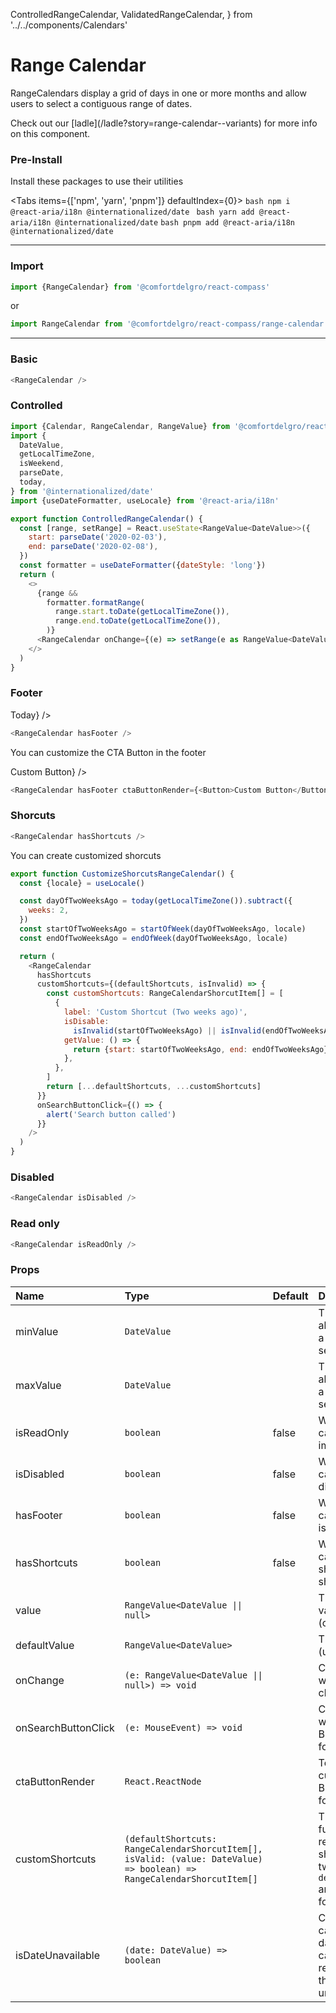   ControlledRangeCalendar,
  ValidatedRangeCalendar,
} from '../../components/Calendars'

# Range Calendar

RangeCalendars display a grid of days in one or more months and allow users to select a contiguous range of dates.

<Callout>
  Check out our [ladle](/ladle?story=range-calendar--variants) for more info on
  this component.
</Callout>

### Pre-Install

Install these packages to use their utilities


<Tabs items={['npm', 'yarn', 'pnpm']} defaultIndex={0}>
  <Tab>```bash npm i @react-aria/i18n @internationalized/date ```</Tab>
  <Tab>``` bash yarn add @react-aria/i18n @internationalized/date ```</Tab>
  <Tab>``` bash pnpm add @react-aria/i18n @internationalized/date ```</Tab>
</Tabs>

---

### Import

```js
import {RangeCalendar} from '@comfortdelgro/react-compass'
```

or

```js
import RangeCalendar from '@comfortdelgro/react-compass/range-calendar'
```

---

### Basic

<section className={styles.componentShowcaseContainer}>
  <RangeCalendar />
</section>

```js
<RangeCalendar />
```

### Controlled

<section className={styles.componentShowcaseContainer}>
  <ControlledRangeCalendar />
</section>

```js
import {Calendar, RangeCalendar, RangeValue} from '@comfortdelgro/react-compass'
import {
  DateValue,
  getLocalTimeZone,
  isWeekend,
  parseDate,
  today,
} from '@internationalized/date'
import {useDateFormatter, useLocale} from '@react-aria/i18n'

export function ControlledRangeCalendar() {
  const [range, setRange] = React.useState<RangeValue<DateValue>>({
    start: parseDate('2020-02-03'),
    end: parseDate('2020-02-08'),
  })
  const formatter = useDateFormatter({dateStyle: 'long'})
  return (
    <>
      {range &&
        formatter.formatRange(
          range.start.toDate(getLocalTimeZone()),
          range.end.toDate(getLocalTimeZone()),
        )}
      <RangeCalendar onChange={(e) => setRange(e as RangeValue<DateValue>)} />
    </>
  )
}
```

### Footer

<section className={styles.componentShowcaseContainer}>
  <RangeCalendar hasFooter ctaButtonRender={<Button className='c-hKssGC-hYGuEl-variant-primary'>Today</Button>} />
</section>

```js
<RangeCalendar hasFooter />
```

You can customize the CTA Button in the footer

<section className={styles.componentShowcaseContainer}>
  <RangeCalendar hasFooter ctaButtonRender={<Button className='c-hKssGC-hYGuEl-variant-primary'>Custom Button</Button>} />
</section>

```js
<RangeCalendar hasFooter ctaButtonRender={<Button>Custom Button</Button>} />
```

### Shorcuts

<section className={styles.componentShowcaseContainer}>
  <RangeCalendar hasShortcuts />
</section>

```js
<RangeCalendar hasShortcuts />
```

You can create customized shorcuts


<section className={styles.componentShowcaseContainer}>
  <CustomizeShorcutsRangeCalendar />
</section>

```js {13-25}
export function CustomizeShorcutsRangeCalendar() {
  const {locale} = useLocale()

  const dayOfTwoWeeksAgo = today(getLocalTimeZone()).subtract({
    weeks: 2,
  })
  const startOfTwoWeeksAgo = startOfWeek(dayOfTwoWeeksAgo, locale)
  const endOfTwoWeeksAgo = endOfWeek(dayOfTwoWeeksAgo, locale)

  return (
    <RangeCalendar
      hasShortcuts
      customShortcuts={(defaultShortcuts, isInvalid) => {
        const customShortcuts: RangeCalendarShorcutItem[] = [
          {
            label: 'Custom Shortcut (Two weeks ago)',
            isDisable:
              isInvalid(startOfTwoWeeksAgo) || isInvalid(endOfTwoWeeksAgo),
            getValue: () => {
              return {start: startOfTwoWeeksAgo, end: endOfTwoWeeksAgo}
            },
          },
        ]
        return [...defaultShortcuts, ...customShortcuts]
      }}
      onSearchButtonClick={() => {
        alert('Search button called')
      }}
    />
  )
}
```

### Disabled

<section className={styles.componentShowcaseContainer}>
  <RangeCalendar isDisabled />
</section>

```js
<RangeCalendar isDisabled />
```

### Read only

<section className={styles.componentShowcaseContainer}>
  <RangeCalendar isReadOnly />
</section>

```js
<RangeCalendar isReadOnly />
```

### Props

| Name                 | Type                                                                                                                   | Default | Description                                                                                                                |
| :------------------- | :--------------------------------------------------------------------------------------------------------------------- | :------ | :------------------------------------------------------------------------------------------------------------------------- |
| minValue             | `DateValue`                                                                                                            |         | The minimum allowed date that a user may select.                                                                           |
| maxValue             | `DateValue`                                                                                                            |         | The maximum allowed date that a user may select.                                                                           |
| isReadOnly           | `boolean`                                                                                                              | false   | Whether the calendar value is immutable.                                                                                   |
| isDisabled           | `boolean`                                                                                                              | false   | Whether the calendar is disabled.                                                                                          |
| hasFooter            | `boolean`                                                                                                              | false   | Whether the calendar footer is shown.                                                                                      |
| hasShortcuts         | `boolean`                                                                                                              | false   | Whether the calendar shorcuts is shown.                                                                                    |
| value                | `RangeValue<DateValue \|\| null>`                                                                                      |         | The current value (controlled).                                                                                            |
| defaultValue         | `RangeValue<DateValue>`                                                                                                |         | The default value (uncontrolled).                                                                                          |
| onChange             | `(e: RangeValue<DateValue \|\| null>) => void`                                                                         |         | Callback fired when the value changes.                                                                                     |
| onSearchButtonClick | `(e: MouseEvent) => void`                                                                                              |         | Callback fired when the Search Button in the footer is clicked.                                                            |
| ctaButtonRender      | `React.ReactNode`                                                                                                      |         | To render custom CTA Button in the footer                                                                                  |
| customShortcuts      | `(defaultShortcuts: RangeCalendarShorcutItem[], isValid: (value: DateValue) => boolean) => RangeCalendarShorcutItem[]` |         | This callback function is to render custom shortcuts. It has two params: `defaultShortcuts` and `isInvalid` for user to use |
| isDateUnavailable    | `(date: DateValue) => boolean`                                                                                         |         | Callback that is called for each date of the calendar. If it returns true, then the date is unavailable.                   |
